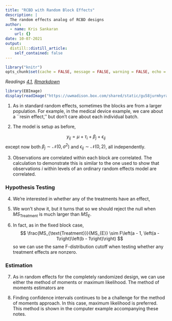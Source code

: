 ```yaml
---
title: "RCBD with Random Block Effects"
description: |
  The random effects analog of RCBD designs
author:
  - name: Kris Sankaran
    url: {}
date: 10-07-2021
output:
  distill::distill_article:
    self_contained: false
---
```


```r
library("knitr")
opts_chunk$set(cache = FALSE, message = FALSE, warning = FALSE, echo = TRUE)
```

_Readings [4.1](), [Rmarkdown]()_

```r
library(EBImage)
display(readImage("https://uwmadison.box.com/shared/static/gu58jurmhyraebsdyh4txlpyxegxn9xf.png"))
```

1. As in standard random effects, sometimes the blocks are from a larger population. For example, in the medical device example, we care about a ``resin effect,'' but don’t care about each individual batch. 

2. The model is setup as before,

$$
y_{ij} = \mu + \tau_i + \beta_j + \epsilon_{ij}
$$
  except now both $\beta_j \sim \mathcal{N}\left(0, \sigma^2\right)$ and
  $\epsilon_{ij} \sim \mathcal{N}\left(0, 2\right)$, all independently.

3. Observations are correlated within each block are correlated. The calculation
to demonstrate this is similar to the one used to show that observations $i$
within levels of an ordinary random effects model are correlated.

### Hypothesis Testing

4. We’re interested in whether any of the treatments have an effect,

\begin{align*}
H_0 &: \tau_1 = \dots = \tau_a = 0 \\
H_{1} &: \tau_{i} \neq 0 \text{ for at least one } i
\end{align*}

5. We won’t show it, but it turns that
\begin{align*}
\mathbf{E}\left[MS_{\text{Treatment}}\right] &= \sigma^2 + \frac{b \sum_{i = 1}^{a} \tau_i^2}{a - 1} \\
\mathbf{E}\left[MS_{\text{Block}}\right] &= \sigma^2 + a \sigma^2_{\beta} \\
\mathbf{E}\left[MS_{E}\right] &= \sigma^2
\end{align*}
so we should reject the null when $MS_{\text{Treatment}}$ is much larger than
$MS_E$. 

6. In fact, as in the fixed block case,
$$
\frac{MS_{\text{Treatment}}}{MS_{E}} \sim F\left(a - 1, \left(a - 1\right)\left(b - 1\right)\right)
$$
  so we can use the same F-distribution cutoff when testing whether any treatment effects are nonzero.

### Estimation

7. As in random effects for the completely randomized design, we can use either
the method of moments or maximum likelihood. The method of moments estimators are
\begin{align*}
\hat{\sigma}	&= MS_{E} \\
\hat{\sigma}^2_{\beta} &= \frac{1}{a}\left[MS_{\text{Block}} - MS_{E}\right]
\end{align*}
	
8. Finding confidence intervals continues to be a challenge for the method of
moments approach. In this case, maximum likelihood is preferred. This method is
shown in the computer example accompanying these notes.
